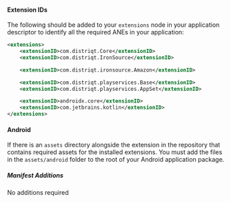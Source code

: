 
#### Extension IDs

The following should be added to your `extensions` node in your application descriptor to identify all the required ANEs in your application:

```xml
<extensions>
    <extensionID>com.distriqt.Core</extensionID>
    <extensionID>com.distriqt.IronSource</extensionID>

    <extensionID>com.distriqt.ironsource.Amazon</extensionID>

    <extensionID>com.distriqt.playservices.Base</extensionID>
	<extensionID>com.distriqt.playservices.AppSet</extensionID>

    <extensionID>androidx.core</extensionID>
    <extensionID>com.jetbrains.kotlin</extensionID>
</extensions>
```



#### Android

If there is an `assets` directory alongside the extension in the repository that contains required assets for the installed extensions.
You must add the files in the `assets/android` folder to the root of your Android application package. 


##### Manifest Additions

No additions required

